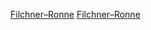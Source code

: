 {{Commons category|Filchner-Ronne Ice Shelf}}
[[Category:南極洲冰架|Filchner–Ronne]]
[[Category:伊莉莎白女王地冰體|Filchner–Ronne]]